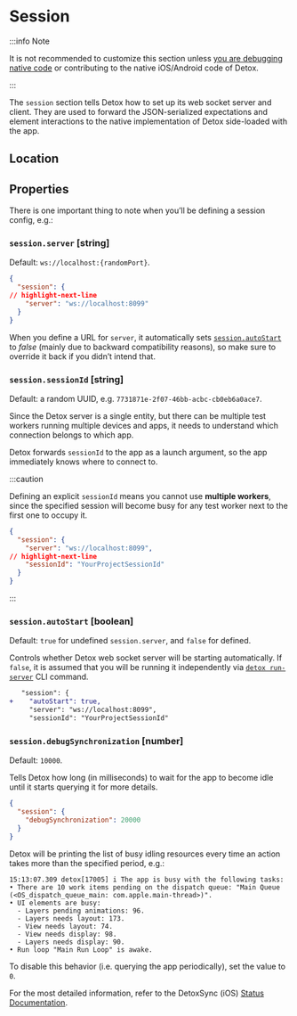 
# Session

:::info Note

It is not recommended to customize this section unless [you are debugging native code](../introduction/debugging.mdx)
or contributing to the native iOS/Android code of Detox.

:::

The `session` section tells Detox how to set up its web socket server and client. They are used to forward the JSON-serialized expectations and element interactions to the native implementation of Detox side-loaded with the app.

## Location

<Location sectionName="session" />

## Properties

There is one important thing to note when you’ll be defining a session config, e.g.:

### `session.server` \[string]

Default: `ws://localhost:{randomPort}`.

```json
{
  "session": {
// highlight-next-line
    "server": "ws://localhost:8099"
  }
}
```

When you define a URL for `server`, it automatically sets [`session.autoStart`](#sessionautostart-boolean) to _false_ (mainly due to backward compatibility reasons), so make sure to override it back if you didn’t intend that.

### `session.sessionId` \[string]

Default: a random UUID, e.g. `7731871e-2f07-46bb-acbc-cb0eb6a0ace7`.

Since the Detox server is a single entity, but there can be multiple test workers running multiple devices and apps,
it needs to understand which connection belongs to which app.

Detox forwards `sessionId` to the app as a launch argument, so the app immediately knows where to connect to.

:::caution

Defining an explicit `sessionId` means you cannot use **multiple workers**,
since the specified session will become busy for any test worker next to the first one to occupy it.

```json
{
  "session": {
    "server": "ws://localhost:8099",
// highlight-next-line
    "sessionId": "YourProjectSessionId"
  }
}
```

:::

### `session.autoStart` \[boolean]

Default: `true` for undefined `session.server`, and `false` for defined.

Controls whether Detox web socket server will be starting automatically.
If `false`, it is assumed that you will be running it independently via [`detox run-server`](../cli/run-server.md) CLI command.

```diff
   "session": {
+    "autoStart": true,
     "server": "ws://localhost:8099",
     "sessionId": "YourProjectSessionId"
```

### `session.debugSynchronization` \[number]

Default: `10000`.

Tells Detox how long (in milliseconds) to wait for the app to become idle until it starts querying it for more details.

```json
{
  "session": {
    "debugSynchronization": 20000
  }
}
```

Detox will be printing the list of busy idling resources every time an action takes more than the specified period, e.g.:

```plain text
15:13:07.309 detox[17005] i The app is busy with the following tasks:
• There are 10 work items pending on the dispatch queue: "Main Queue (<OS_dispatch_queue_main: com.apple.main-thread>)".
• UI elements are busy:
  - Layers pending animations: 96.
  - Layers needs layout: 173.
  - View needs layout: 74.
  - View needs display: 98.
  - Layers needs display: 90.
• Run loop "Main Run Loop" is awake.
```

To disable this behavior (i.e. querying the app periodically), set the value to `0`.

For the most detailed information, refer to the DetoxSync (iOS) [Status Documentation](https://github.com/wix-incubator/DetoxSync/blob/master/StatusDocumentation.md).
